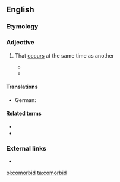 ==English==

===Etymology===
{{prefix|co|morbid|lang=en}}

===Adjective===
{{en-adj|-}}

# {{lb|en|medicine|of a disease or symptom}} That [[occur]]s at the same time as another
#* {{quote-book
|passage=Research shows that depression is often '''comorbid''' with other psychiatric and physical illnesses
|url=http://books.google.com/books?id=rG6kP5uy2Q4C&pg=PA193&dq=comorbid&lr=&as_brr=1&ei=d5X5SuzMK6O8zgS2ydHdDg#v=onepage&q=comorbid&f=false
|title=Healthy People 2000
|year=2000}}
#* {{quote-book
|passage=They found that PTSD (50,3% men, 36.5% women), alcohol dependence (60.5% men, 8.1% women) and '''comorbid''' alcohol dependence and PTSD (69.6% men, 11.7% women) were common.
|url=http://books.google.com/books?id=2SXuXnlz3PgC&pg=PA151&dq=comorbid&lr=&as_brr=1&ei=FZX5SrflN4XgyAT_kJjlDg#v=onepage&q=comorbid&f=false
|title=Mental Health Atlas 2005
|year=2005
}}

====Translations====
{{trans-top}}
* German: {{t+|de|komorbid}}
{{trans-mid}}
{{trans-bottom}}

====Related terms====
* {{l|en|comorbidly}}
* {{l|en|comorbidity}}

===External links===
* {{R:OneLook}}

[[pl:comorbid]]
[[ta:comorbid]]